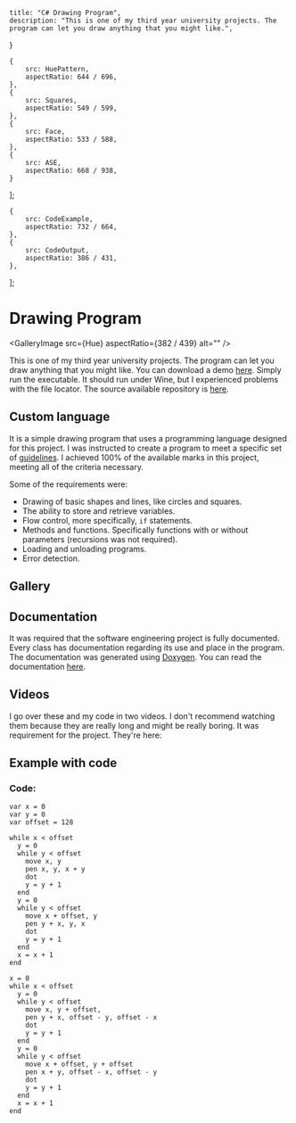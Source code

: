 

    title: "C# Drawing Program",
    description: "This is one of my third year university projects. The program can let you draw anything that you might like.",
}

    {
        src: HuePattern,
        aspectRatio: 644 / 696,
    },
    {
        src: Squares,
        aspectRatio: 549 / 599,
    },
    {
        src: Face,
        aspectRatio: 533 / 588,
    },
    {
        src: ASE,
        aspectRatio: 668 / 938,
    }
];

    {
        src: CodeExample,
        aspectRatio: 732 / 664,
    },
    {
        src: CodeOutput,
        aspectRatio: 386 / 431,
    },
];


<Container maxWidth="md">

# Drawing Program

<GalleryImage src={Hue} aspectRatio={382 / 439} alt="" />

This is one of my third year university projects. The program can let you draw anything that you might like. You can download a demo [here](/fun/ase/Advanced%20Software%20Engineering.exe). Simply run the executable. It should run under Wine, but I experienced problems with the file locator. The source available repository is [here](https://github.com/Rijndael1998/Advanced-Software-Engineering-Drawing-Project).

## Custom language
It is a simple drawing program that uses a programming language designed for this project. I was instructed to create a program to meet a specific set of [guidelines](/fun/ase/L6ASE2020assignmentSpec.pdf). I achieved 100% of the available marks in this project, meeting all of the criteria necessary.

Some of the requirements were:
 - Drawing of basic shapes and lines, like circles and squares.
 - The ability to store and retrieve variables.
 - Flow control, more specifically, <code>if</code> statements.
 - Methods and functions. Specifically functions with or without parameters (recursions was not required).
 - Loading and unloading programs.
 - Error detection.

## Gallery
<ImageGallery images={gallery} />

## Documentation
It was required that the software engineering project is fully documented. Every class has documentation regarding its use and place in the program. The documentation was generated using [Doxygen](https://github.com/doxygen/doxygen). You can read the documentation [here](/fun/ase/Advanced%20Software%20Engineering/Docs/html/index.html).

## Videos
I go over these and my code in two videos. 
I don't recommend watching them because they are really long and might 
be really boring. It was requirement for the project. They're here:
<YoutubeEmbed videoID="Mu8wZJZAwrU" />
<YoutubeEmbed videoID="R9EyubWpI3g" />

## Example with code
<ImageGallery images={example} />

### Code: 
```
var x = 0
var y = 0
var offset = 128

while x < offset 
  y = 0
  while y < offset 
    move x, y
    pen x, y, x + y
    dot
    y = y + 1
  end
  y = 0
  while y < offset 
    move x + offset, y
    pen y + x, y, x
    dot
    y = y + 1
  end
  x = x + 1
end

x = 0
while x < offset 
  y = 0
  while y < offset 
    move x, y + offset, 
    pen y + x, offset - y, offset - x
    dot
    y = y + 1
  end
  y = 0
  while y < offset 
    move x + offset, y + offset
    pen x + y, offset - x, offset - y
    dot
    y = y + 1
  end
  x = x + 1
end
```

</Container>